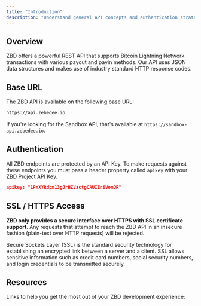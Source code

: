 ```yaml
---
title: "Introduction"
description: "Understand general API concepts and authentication strategies."
---
```


## Overview

ZBD offers a powerful REST API that supports Bitcoin Lightning Network transactions with various payout and payin methods. Our API uses JSON data structures and makes use of industry standard HTTP response codes.

## Base URL

The ZBD API is available on the following base URL:

```bash
https://api.zebedee.io
```

<Note>If you're looking for the Sandbox API, that's available at `https://sandbox-api.zebedee.io`.</Note>

## Authentication

All ZBD endpoints are protected by an API Key. To make requests against these endpoints you must pass a header property called `apikey` with your [ZBD Project API Key](/get-started/api-keys).

```json
apikey: "1PnXYRdcm13gJrHZVzctgCAUIEniVomQR"
```

## SSL / HTTPS Access

**ZBD only provides a secure interface over HTTPS with SSL certificate support**. Any requests that attempt to reach the ZBD API in an insecure fashion (plain-text over HTTP requests) will be rejected.

<Note>Secure Sockets Layer (SSL) is the standard security technology for establishing an encrypted link between a server and a client. SSL allows sensitive information such as credit card numbers, social security numbers, and login credentials to be transmitted securely.</Note>

## Resources

Links to help you get the most out of your ZBD development experience:

<CardGroup cols={2}>
  <Card title="Join our Dev Discord" icon="discord" color="#9656ce" href="https://discord.gg/zbd"></Card>
  <Card title="See our GitHub Examples" icon="github" color="#000000" href="/payments/templates"></Card>
  <Card title="Learn about ZBD Utility APIs" icon="bolt-lightning" color="#FF9900" href="/payments/api/resources/openapi"></Card>
  <Card title="Download ZBD App" icon="app-store-ios" color="#00ADD8" href="/rewards/app"></Card>
</CardGroup>
